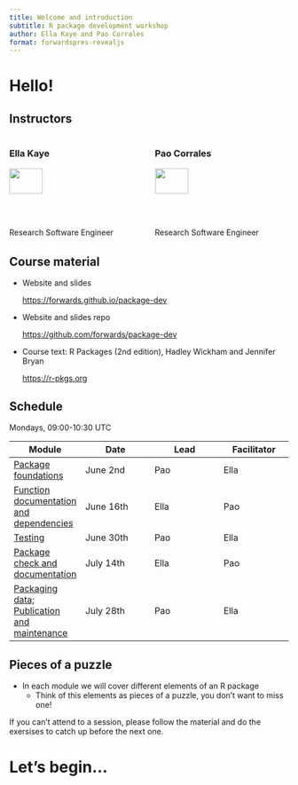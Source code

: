 ```yaml
---
title: Welcome and introduction
subtitle: R package development workshop
author: Ella Kaye and Pao Corrales
format: forwardspres-revealjs
---
```


# Hello! {.inverse .center-h}

## Instructors

:::: {.columns}

::: {.column width="50%"}
### Ella Kaye

![](../images/instructors/ellakaye.jpeg){width=50%}

:::{.smaller80}
Research Software Engineer 

University of Warwick

<https://ellakaye.co.uk>
:::
:::

::: {.column width="50%"}
### Pao Corrales

![](../images/instructors/paocorrales.png){width=50%}

:::{.smaller80}
Research Software Engineer

21st Century Weather Centre

<https://paocorrales.github.io/>
:::

:::

::::


## Course material

- Website and slides 
  
  <https://forwards.github.io/package-dev>
  
- Website and slides repo

  <https://github.com/forwards/package-dev>
  
- Course text: R Packages (2nd edition), Hadley Wickham and Jennifer Bryan

  <https://r-pkgs.org>
  
## Schedule

Mondays, 09:00-10:30 UTC

| Module | Date | Lead | Facilitator |
|----|----|----|----|
| [Package foundations](../modules/01-package-foundations/index.qmd) | June 2nd | Pao | Ella |
| [Function documentation and dependencies](../modules/02-documentation/index.qmd) | June 16th | Ella | Pao |
| [Testing](../modules/03-testing/index.qmd) | June 30th | Pao | Ella |
| [Package check and documentation](../modules/04-check-package-documentation/index.qmd) | July 14th | Ella | Pao |
| [Packaging data; Publication and maintenance](../modules/05-data-publication-maintenance/index.qmd) | July 28th | Pao | Ella |

## Pieces of a puzzle

* In each module we will cover different elements of an R package
  * Think of this elements as pieces of a puzzle, you don't want to miss one! 
  
If you can't attend to a session, please follow the material and do the exersises to catch up before the next one. 



# Let's begin... {.inverse .center-h}

